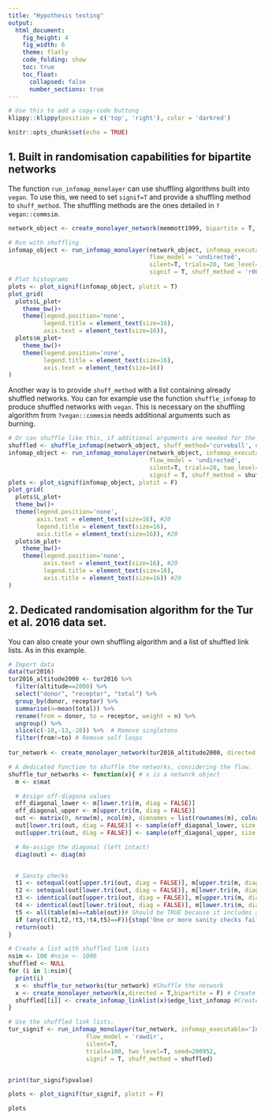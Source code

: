 ```yaml
---
title: "Hypothesis testing"
output:
  html_document: 
    fig_height: 4
    fig_width: 6
    theme: flatly
    code_folding: show
    toc: true
    toc_float:
      collapsed: false
      number_sections: true
---
```

```r
# Use this to add a copy-code buttong
klippy::klippy(position = c('top', 'right'), color = 'darkred')
```
```r
knitr::opts_chunk$set(echo = TRUE)
```

## 1. Built in randomisation capabilities for bipartite networks

The function `run_infomap_monolayer` can use shuffling algorithms built into `vegan`. To use this, we need to set `signif=T` and provide a shuffling method to `shuff_method`. The shuffling methods are the ones detailed in `?vegan::commsim`.

```r
network_object <- create_monolayer_network(memmott1999, bipartite = T, directed = F, group_names = c('A','P'))

# Run with shuffling
infomap_object <- run_infomap_monolayer(network_object, infomap_executable='Infomap',
                                        flow_model = 'undirected',
                                        silent=T, trials=20, two_level=T, seed=123, 
                                        signif = T, shuff_method = 'r00', nsim = 10) #nsim = 50
# Plot histograms
plots <- plot_signif(infomap_object, plotit = T)
plot_grid(
  plots$L_plot+
    theme_bw()+
    theme(legend.position='none', 
          legend.title = element_text(size=16),
          axis.text = element_text(size=16)),
  plots$m_plot+
    theme_bw()+
    theme(legend.position='none', 
          legend.title = element_text(size=16),
          axis.text = element_text(size=16))
)
```

Another way is to provide `shuff_method` with a list containing already shuffled networks. You can for example use the function `shuffle_infomap` to produce shuffled networks with `vegan`. This is necessary on the shuffling algorithm from `?vegan::commsim` needs additional arguments such as burning.

```r
# Or can shuffle like this, if additional arguments are needed for the shuffling algorithm
shuffled <- shuffle_infomap(network_object, shuff_method='curveball', nsim=10, burnin=2000) #nsim=50
infomap_object <- run_infomap_monolayer(network_object, infomap_executable='Infomap',
                                        flow_model = 'undirected',
                                        silent=T, trials=20, two_level=T, seed=123, 
                                        signif = T, shuff_method = shuffled, nsim = 10) #nsim = 50
plots <- plot_signif(infomap_object, plotit = F)
plot_grid(
  plots$L_plot+
  theme_bw()+
  theme(legend.position='none', 
        axis.text = element_text(size=16), #20
        legend.title = element_text(size=16),
        axis.title = element_text(size=16)), #20
  plots$m_plot+
    theme_bw()+
    theme(legend.position='none', 
          axis.text = element_text(size=16), #20
          legend.title = element_text(size=16),
          axis.title = element_text(size=16)) #20
)
```
 

## 2. Dedicated randomisation algorithm for the Tur et al. 2016 data set.
You can also create your own shuffling algorithm and a list of shuffled link lists. As in this example.

```r
# Import data
data(tur2016)
tur2016_altitude2000 <- tur2016 %>% 
  filter(altitude==2000) %>% 
  select("donor", "receptor", "total") %>% 
  group_by(donor, receptor) %>% 
  summarise(n=mean(total)) %>% 
  rename(from = donor, to = receptor, weight = n) %>% 
  ungroup() %>%
  slice(c(-10,-13,-28)) %>%  # Remove singletons
  filter(from!=to) # Remove self loops
  
tur_network <- create_monolayer_network(tur2016_altitude2000, directed = T, bipartite = F)

# A dedicated function to shuffle the networks, considering the flow.
shuffle_tur_networks <- function(x){ # x is a network object
  m <- x$mat

  # Assign off-diagona values
  off_diagonal_lower <- m[lower.tri(m, diag = FALSE)]
  off_diagonal_upper <- m[upper.tri(m, diag = FALSE)]
  out <- matrix(0, nrow(m), ncol(m), dimnames = list(rownames(m), colnames(m)))
  out[lower.tri(out, diag = FALSE)] <- sample(off_diagonal_lower, size = length(off_diagonal_lower), replace = F)
  out[upper.tri(out, diag = FALSE)] <- sample(off_diagonal_upper, size = length(off_diagonal_upper), replace = F)

  # Re-assign the diagonal (left intact)
  diag(out) <- diag(m)


  # Sanity checks
  t1 <- setequal(out[upper.tri(out, diag = FALSE)], m[upper.tri(m, diag = FALSE)]) #Should be TRUE
  t2 <- setequal(out[lower.tri(out, diag = FALSE)], m[lower.tri(m, diag = FALSE)]) #Should be TRUE
  t3 <- identical(out[upper.tri(out, diag = FALSE)], m[upper.tri(m, diag = FALSE)]) #Should be FALSE
  t4 <- identical(out[lower.tri(out, diag = FALSE)], m[lower.tri(m, diag = FALSE)]) #Should be FALSE
  t5 <- all(table(m)==table(out))# Should be TRUE because it includes all the values, including diagonal
  if (any(c(t1,t2,!t3,!t4,t5)==F)){stop('One or more sanity checks failed')}
  return(out)
}

# Create a list with shuffled link lists
nsim <- 100 #nsim <- 1000
shuffled <- NULL
for (i in 1:nsim){
  print(i)
  x <- shuffle_tur_networks(tur_network) #Shuffle the network
  x <- create_monolayer_network(x,directed = T,bipartite = F) # Create a monolayer object
  shuffled[[i]] <- create_infomap_linklist(x)$edge_list_infomap #Create a link-list
}  

# Use the shuffled link lists. 
tur_signif <- run_infomap_monolayer(tur_network, infomap_executable='Infomap',
                      flow_model = 'rawdir',
                      silent=T,
                      trials=100, two_level=T, seed=200952,
                      signif = T, shuff_method = shuffled)


print(tur_signif$pvalue)

plots <- plot_signif(tur_signif, plotit = F)

plots
```
